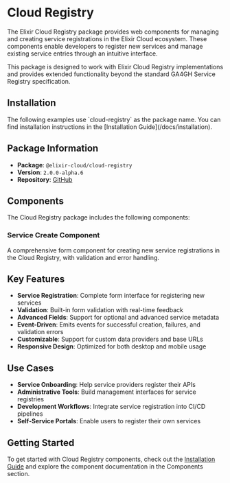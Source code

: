 
# Cloud Registry

The Elixir Cloud Registry package provides web components for managing and creating service registrations in the Elixir Cloud ecosystem. These components enable developers to register new services and manage existing service entries through an intuitive interface.

<Callout type='info'>
  This package is designed to work with Elixir Cloud Registry implementations and provides extended functionality beyond the standard GA4GH Service Registry specification.
</Callout>

## Installation

<Callout type='info'>
  The following examples use `cloud-registry` as the package name. You can find installation instructions in the [Installation Guide](/docs/installation).
</Callout>

## Package Information

- **Package**: `@elixir-cloud/cloud-registry`
- **Version**: `2.0.0-alpha.6`
- **Repository**: [GitHub](https://github.com/elixir-cloud-aai/cloud-components)

## Components

The Cloud Registry package includes the following components:

### Service Create Component
A comprehensive form component for creating new service registrations in the Cloud Registry, with validation and error handling.

## Key Features

- **Service Registration**: Complete form interface for registering new services
- **Validation**: Built-in form validation with real-time feedback
- **Advanced Fields**: Support for optional and advanced service metadata
- **Event-Driven**: Emits events for successful creation, failures, and validation errors
- **Customizable**: Support for custom data providers and base URLs
- **Responsive Design**: Optimized for both desktop and mobile usage

## Use Cases

- **Service Onboarding**: Help service providers register their APIs
- **Administrative Tools**: Build management interfaces for service registries
- **Development Workflows**: Integrate service registration into CI/CD pipelines
- **Self-Service Portals**: Enable users to register their own services

## Getting Started

To get started with Cloud Registry components, check out the [Installation Guide](/docs/installation) and explore the component documentation in the Components section. 